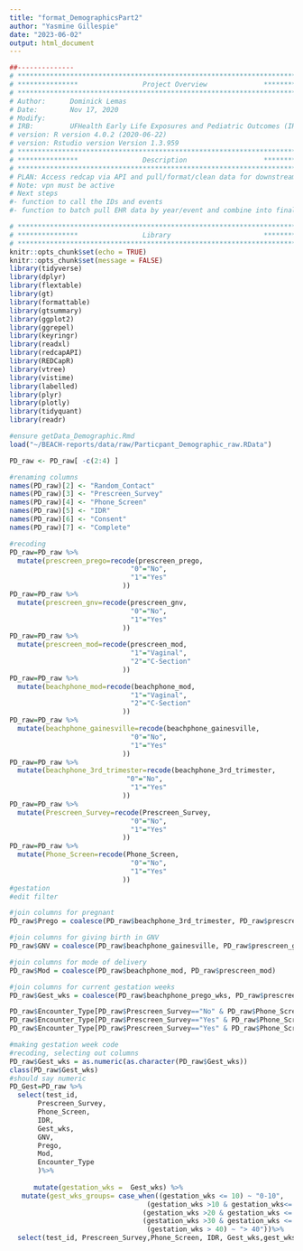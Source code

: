 ---
title: "format_DemographicsPart2"
author: "Yasmine Gillespie"
date: "2023-06-02"
output: html_document
---
```{r, include=FALSE}
##-------------- 
# **************************************************************************** #
# ***************                Project Overview              *************** #
# **************************************************************************** #
# Author:      Dominick Lemas
# Date:        Nov 17, 2020 
# Modify:      
# IRB:         UFHealth Early Life Exposures and Pediatric Outcomes (IRB201601899) 
# version: R version 4.0.2 (2020-06-22)
# version: Rstudio version Version 1.3.959 
# **************************************************************************** #
# ***************                Description                   *************** #
# **************************************************************************** #
# PLAN: Access redcap via API and pull/format/clean data for downstream analysis.
# Note: vpn must be active
# Next steps
#- function to call the IDs and events
#- function to batch pull EHR data by year/event and combine into final dataset. 
```

```{r, message=FALSE,warning=FALSE, echo = FALSE}
# **************************************************************************** #
# ***************                Library                       *************** #
# **************************************************************************** #
knitr::opts_chunk$set(echo = TRUE)
knitr::opts_chunk$set(message = FALSE)
library(tidyverse)
library(dplyr)
library(flextable)
library(gt)
library(formattable)
library(gtsummary)
library(ggplot2)
library(ggrepel)
library(keyringr)
library(readxl)
library(redcapAPI)
library(REDCapR)
library(vtree)
library(vistime)
library(labelled)
library(plyr)
library(plotly)
library(tidyquant)
library(readr)
```

```{r, message=FALSE,warning=FALSE, echo = FALSE}
#ensure getData_Demographic.Rmd 
load("~/BEACH-reports/data/raw/Particpant_Demographic_raw.RData")
```

```{r, message=FALSE,warning=FALSE, echo = FALSE}
PD_raw <- PD_raw[ -c(2:4) ]
```

```{r, message=FALSE,warning=FALSE, echo = FALSE}
#renaming columns
names(PD_raw)[2] <- "Random_Contact"
names(PD_raw)[3] <- "Prescreen_Survey"
names(PD_raw)[4] <- "Phone_Screen"
names(PD_raw)[5] <- "IDR"
names(PD_raw)[6] <- "Consent"
names(PD_raw)[7] <- "Complete"
```

```{r, message=FALSE,warning=FALSE, echo = FALSE}
#recoding
PD_raw=PD_raw %>%
  mutate(prescreen_prego=recode(prescreen_prego,
                              "0"="No",
                              "1"="Yes"
                            ))
PD_raw=PD_raw %>%
  mutate(prescreen_gnv=recode(prescreen_gnv,
                              "0"="No",
                              "1"="Yes"
                            ))
PD_raw=PD_raw %>%
  mutate(prescreen_mod=recode(prescreen_mod,
                              "1"="Vaginal",
                              "2"="C-Section"
                            ))
PD_raw=PD_raw %>%
  mutate(beachphone_mod=recode(beachphone_mod,
                              "1"="Vaginal",
                              "2"="C-Section"
                            ))
PD_raw=PD_raw %>%
  mutate(beachphone_gainesville=recode(beachphone_gainesville,
                              "0"="No",
                              "1"="Yes"
                            ))
PD_raw=PD_raw %>%
  mutate(beachphone_3rd_trimester=recode(beachphone_3rd_trimester,
                             "0"="No",
                              "1"="Yes"
                            ))
PD_raw=PD_raw %>%
  mutate(Prescreen_Survey=recode(Prescreen_Survey,
                              "0"="No",
                              "1"="Yes"
                            ))
PD_raw=PD_raw %>%
  mutate(Phone_Screen=recode(Phone_Screen,
                              "0"="No",
                              "1"="Yes"
                            ))
#gestation
#edit filter
```

```{r, message=FALSE,warning=FALSE, echo = FALSE}
#join columns for pregnant
PD_raw$Prego = coalesce(PD_raw$beachphone_3rd_trimester, PD_raw$prescreen_prego)
```

```{r, message=FALSE,warning=FALSE, echo = FALSE}
#join columns for giving birth in GNV
PD_raw$GNV = coalesce(PD_raw$beachphone_gainesville, PD_raw$prescreen_gnv)
```

```{r, message=FALSE,warning=FALSE, echo = FALSE}
#join columns for mode of delivery
PD_raw$Mod = coalesce(PD_raw$beachphone_mod, PD_raw$prescreen_mod)
```

```{r, message=FALSE,warning=FALSE, echo = FALSE}
#join columns for current gestation weeks
PD_raw$Gest_wks = coalesce(PD_raw$beachphone_prego_wks, PD_raw$prescreen_gest_wks)
```

```{r, message=FALSE,warning=FALSE, echo = FALSE}
PD_raw$Encounter_Type[PD_raw$Prescreen_Survey=="No" & PD_raw$Phone_Screen=="Yes" ] <- "Phone Screen"
PD_raw$Encounter_Type[PD_raw$Prescreen_Survey=="Yes" & PD_raw$Phone_Screen=="No" ] <- "Prescreen"
PD_raw$Encounter_Type[PD_raw$Prescreen_Survey=="Yes" & PD_raw$Phone_Screen=="Yes" ] <- "Both"
```

```{r, message=FALSE,warning=FALSE, echo = FALSE}
#making gestation week code
#recoding, selecting out columns
PD_raw$Gest_wks = as.numeric(as.character(PD_raw$Gest_wks))
class(PD_raw$Gest_wks)
#should say numeric
PD_Gest=PD_raw %>%
  select(test_id,
       Prescreen_Survey,
       Phone_Screen,
       IDR,
       Gest_wks,
       GNV,
       Prego,
       Mod,
       Encounter_Type
       )%>%
  
      mutate(gestation_wks =  Gest_wks) %>%
   mutate(gest_wks_groups= case_when((gestation_wks <= 10) ~ "0-10",
                                  (gestation_wks >10 & gestation_wks<= 20) ~ "11-20",
                                 (gestation_wks >20 & gestation_wks <= 30) ~ "21-30",
                                 (gestation_wks >30 & gestation_wks <= 40) ~ "31-40",
                                  (gestation_wks > 40) ~ "> 40"))%>%
  select(test_id, Prescreen_Survey,Phone_Screen, IDR, Gest_wks,gest_wks_groups, GNV, Prego, Mod, Encounter_Type)
  
```


